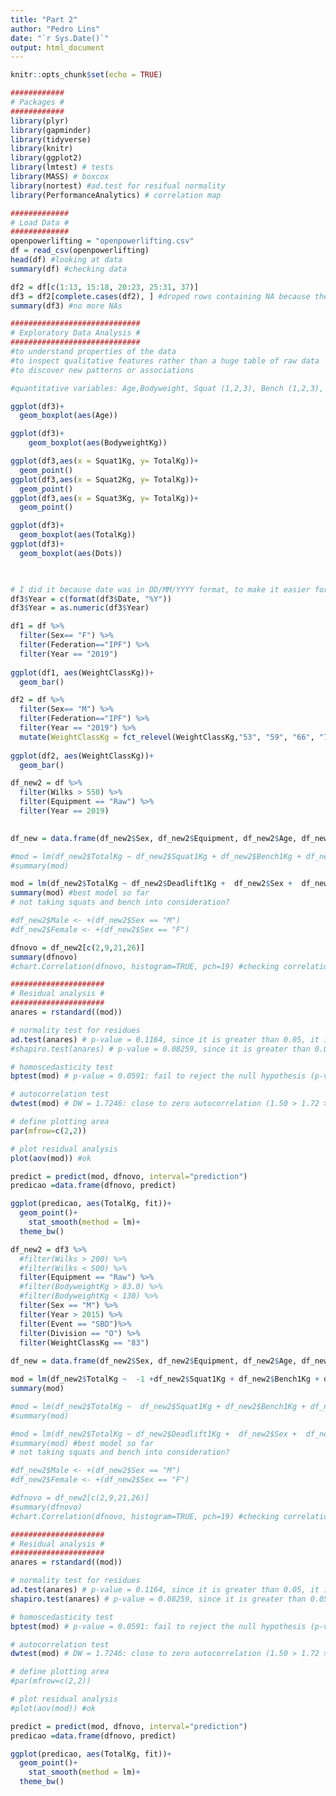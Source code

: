 ```yaml
---
title: "Part 2"
author: "Pedro Lins"
date: "`r Sys.Date()`"
output: html_document
---
```


```r
knitr::opts_chunk$set(echo = TRUE)
```

```r
############
# Packages #
############
library(plyr)
library(gapminder)
library(tidyverse)
library(knitr)
library(ggplot2)
library(lmtest) # tests
library(MASS) # boxcox
library(nortest) #ad.test for resifual normality 
library(PerformanceAnalytics) # correlation map
```

```r
#############
# Load Data #
#############
openpowerlifting = "openpowerlifting.csv" 
df = read_csv(openpowerlifting)
head(df) #looking at data
summary(df) #checking data

df2 = df[c(1:13, 15:18, 20:23, 25:31, 37)]
df3 = df2[complete.cases(df2), ] #droped rows containing NA because they can interfere with modeling
summary(df3) #no more NAs
```

```r
#############################
# Exploratory Data Analysis #
#############################
#to understand properties of the data
#to inspect qualitative features rather than a huge table of raw data
#to discover new patterns or associations

#quantitative variables: Age,Bodyweight, Squat (1,2,3), Bench (1,2,3), Deadlift(1,2,3), Total,  Dots, Wilks Glossbrenner, Goodlift, Date, Year

ggplot(df3)+
  geom_boxplot(aes(Age)) 

ggplot(df3)+
    geom_boxplot(aes(BodyweightKg)) 

ggplot(df3,aes(x = Squat1Kg, y= TotalKg))+
  geom_point() 
ggplot(df3,aes(x = Squat2Kg, y= TotalKg))+
  geom_point() 
ggplot(df3,aes(x = Squat3Kg, y= TotalKg))+
  geom_point() 

ggplot(df3)+
  geom_boxplot(aes(TotalKg)) 
ggplot(df3)+
  geom_boxplot(aes(Dots)) 


  
# I did it because date was in DD/MM/YYYY format, to make it easier for analyse, I made it just YYYY. 
df3$Year = c(format(df3$Date, "%Y"))
df3$Year = as.numeric(df3$Year)

df1 = df %>%
  filter(Sex== "F") %>%
  filter(Federation=="IPF") %>%
  filter(Year == "2019")
  
ggplot(df1, aes(WeightClassKg))+
  geom_bar()

df2 = df %>%
  filter(Sex== "M") %>%
  filter(Federation=="IPF") %>%
  filter(Year == "2019") %>%
  mutate(WeightClassKg = fct_relevel(WeightClassKg,"53", "59", "66", "74", "83", "93", "105", "120", "120+"))
  
ggplot(df2, aes(WeightClassKg))+
  geom_bar()


```

```r
df_new2 = df %>%
  filter(Wilks > 550) %>%
  filter(Equipment == "Raw") %>%
  filter(Year == 2019) 
  

df_new = data.frame(df_new2$Sex, df_new2$Equipment, df_new2$Age, df_new2$BodyweightKg, df_new2$Squat1Kg,df_new2$Squat2Kg,df_new2$Squat3Kg,df_new2$Bench1Kg, df_new2$Bench2Kg, df_new2$Bench3Kg, df_new2$Deadlift1Kg,df_new2$Deadlift2Kg,df_new2$Deadlift3Kg, df_new2$TotalKg)

#mod = lm(df_new2$TotalKg ~ df_new2$Squat1Kg + df_new2$Bench1Kg + df_new2$Deadlift1Kg + df_new2$Age + df_new2$Sex +  df_new2$BodyweightKg, df_new)
#summary(mod) 

mod = lm(df_new2$TotalKg ~ df_new2$Deadlift1Kg +  df_new2$Sex +  df_new2$BodyweightKg, df_new)
summary(mod) #best model so far
# not taking squats and bench into consideration?

#df_new2$Male <- +(df_new2$Sex == "M")
#df_new2$Female <- +(df_new2$Sex == "F")

dfnovo = df_new2[c(2,9,21,26)]
summary(dfnovo)
#chart.Correlation(dfnovo, histogram=TRUE, pch=19) #checking correlations


```

```r
#####################
# Residual analysis #
#####################
anares = rstandard((mod))

# normality test for residues
ad.test(anares) # p-value = 0.1164, since it is greater than 0.05, it is normal
#shapiro.test(anares) # p-value = 0.08259, since it is greater than 0.05, it is normal 

# homoscedasticity test
bptest(mod) # p-value = 0.0591: fail to reject the null hypothesis (p-value > 0.05)

# autocorrelation test
dwtest(mod) # DW = 1.7246: close to zero autocorrelation (1.50 > 1.72 > 2.50)

# define plotting area
par(mfrow=c(2,2))

# plot residual analysis
plot(aov(mod)) #ok
```


```r

predict = predict(mod, dfnovo, interval="prediction")
predicao =data.frame(dfnovo, predict)

ggplot(predicao, aes(TotalKg, fit))+
  geom_point()+
    stat_smooth(method = lm)+
  theme_bw()

```

##############################################

```r
df_new2 = df3 %>%
  #filter(Wilks > 200) %>%
  #filter(Wilks < 500) %>%
  filter(Equipment == "Raw") %>%
  #filter(BodyweightKg > 83.0) %>%
  #filter(BodyweightKg < 130) %>%
  filter(Sex == "M") %>%
  filter(Year > 2015) %>%
  filter(Event == "SBD")%>%
  filter(Division == "O") %>%
  filter(WeightClassKg == "83")
  
df_new = data.frame(df_new2$Sex, df_new2$Equipment, df_new2$Age, df_new2$BodyweightKg, df_new2$Squat1Kg,df_new2$Squat2Kg,df_new2$Squat3Kg,df_new2$Bench1Kg, df_new2$Bench2Kg, df_new2$Bench3Kg, df_new2$Deadlift1Kg,df_new2$Deadlift2Kg,df_new2$Deadlift3Kg, df_new2$TotalKg)

mod = lm(df_new2$TotalKg ~  -1 +df_new2$Squat1Kg + df_new2$Bench1Kg + df_new2$Deadlift1Kg + df_new2$Age + df_new2$BodyweightKg, df_new)
summary(mod)

#mod = lm(df_new2$TotalKg ~  df_new2$Squat1Kg + df_new2$Bench1Kg + df_new2$Deadlift1Kg + df_new2$Age + df_new2$BodyweightKg, df_new)
#summary(mod) 

#mod = lm(df_new2$TotalKg ~ df_new2$Deadlift1Kg +  df_new2$Sex +  df_new2$BodyweightKg, df_new)
#summary(mod) #best model so far
# not taking squats and bench into consideration?

#df_new2$Male <- +(df_new2$Sex == "M")
#df_new2$Female <- +(df_new2$Sex == "F")

#dfnovo = df_new2[c(2,9,21,26)]
#summary(dfnovo)
#chart.Correlation(dfnovo, histogram=TRUE, pch=19) #checking correlations


```

```r
#####################
# Residual analysis #
#####################
anares = rstandard((mod))

# normality test for residues
ad.test(anares) # p-value = 0.1164, since it is greater than 0.05, it is normal
shapiro.test(anares) # p-value = 0.08259, since it is greater than 0.05, it is normal 

# homoscedasticity test
bptest(mod) # p-value = 0.0591: fail to reject the null hypothesis (p-value > 0.05)

# autocorrelation test
dwtest(mod) # DW = 1.7246: close to zero autocorrelation (1.50 > 1.72 > 2.50)

# define plotting area
#par(mfrow=c(2,2))

# plot residual analysis
#plot(aov(mod)) #ok
```


```r

predict = predict(mod, dfnovo, interval="prediction")
predicao =data.frame(dfnovo, predict)

ggplot(predicao, aes(TotalKg, fit))+
  geom_point()+
    stat_smooth(method = lm)+
  theme_bw()

```